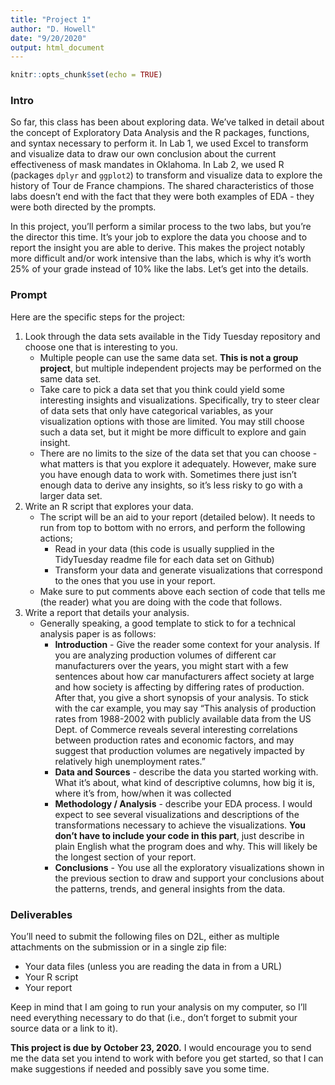 ```yaml
---
title: "Project 1"
author: "D. Howell"
date: "9/20/2020"
output: html_document
---
```


```r
knitr::opts_chunk$set(echo = TRUE)
```

### Intro
So far, this class has been about exploring data. We've talked in detail about the concept of Exploratory Data Analysis and the R packages, functions, and syntax necessary to perform it. In Lab 1, we used Excel to transform and visualize data to draw our own conclusion about the current effectiveness of mask mandates in Oklahoma. In Lab 2, we used R (packages `dplyr` and `ggplot2`) to transform and visualize data to explore the history of Tour de France champions. The shared characteristics of those labs doesn't end with the fact that they were both examples of EDA - they were both directed by the prompts. 

In this project, you'll perform a similar process to the two labs, but you're the director this time. It's your job to explore the data you choose and to report the insight you are able to derive. This makes the project notably more difficult and/or work intensive than the labs, which is why it's worth 25% of your grade instead of 10% like the labs. Let's get into the details. 

### Prompt
Here are the specific steps for the project:

1. Look through the data sets available in the Tidy Tuesday repository and choose one that is interesting to you.
    + Multiple people can use the same data set. **This is not a group project**, but multiple independent projects may be performed on the same data set. 
    + Take care to pick a data set that you think could yield some interesting insights and visualizations. Specifically, try to steer clear of data sets that only have categorical variables, as your visualization options with those are limited. You may still choose such a data set, but it might be more difficult to explore and gain insight. 
    + There are no limits to the size of the data set that you can choose - what matters is that you explore it adequately. However, make sure you have enough data to work with. Sometimes there just isn't enough data to derive any insights, so it's less risky to go with a larger data set. 
2. Write an R script that explores your data.
    + The script will be an aid to your report (detailed below). It needs to run from top to bottom with no errors, and perform the following actions;
        + Read in your data (this code is usually supplied in the TidyTuesday readme file for each data set on Github)
        + Transform your data and generate visualizations that correspond to the ones that you use in your report.
    + Make sure to put comments above each section of code that tells me (the reader) what you are doing with the code that follows.
3. Write a report that details your analysis. 
    + Generally speaking, a good template to stick to for a technical analysis paper is as follows:
        + **Introduction** - Give the reader some context for your analysis. If you are analyzing production volumes of different car manufacturers over the years, you might start with a few sentences about how car manufacturers affect society at large and how society is affecting by differing rates of production. After that, you give a short synopsis of your analysis. To stick with the car example, you may say "This analysis of production rates from 1988-2002 with publicly available data from the US Dept. of Commerce reveals several interesting correlations between production rates and economic factors, and may suggest that production volumes are negatively impacted by relatively high unemployment rates."
        + **Data and Sources** - describe the data you started working with. What it's about, what kind of descriptive columns, how big it is, where it's from, how/when it was collected
        + **Methodology / Analysis** - describe your EDA process. I would expect to see several visualizations and descriptions of the transformations necessary to achieve the visualizations. **You don't have to include your code in this part**, just describe in plain English what the program does and why. This will likely be the longest section of your report. 
        + **Conclusions** - You use all the exploratory visualizations shown in the previous section to draw and support your conclusions about the patterns, trends, and general insights from the data. 
        
### Deliverables
You'll need to submit the following files on D2L, either as multiple attachments on the submission or in a single zip file:

- Your data files (unless you are reading the data in from a URL)
- Your R script
- Your report

Keep in mind that I am going to run your analysis on my computer, so I'll need everything necessary to do that (i.e., don't forget to submit your source data or a link to it). 

**This project is due by October 23, 2020.** I would encourage you to send me the data set you intend to work with before you get started, so that I can make suggestions if needed and possibly save you some time. 



